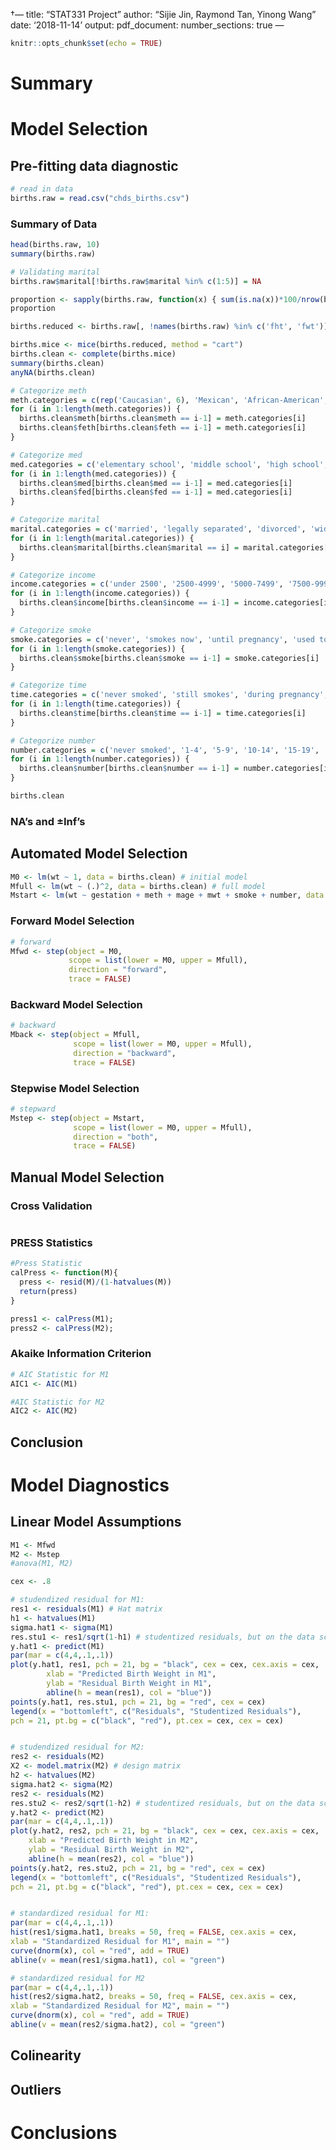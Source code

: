 †---
title: "STAT331 Project"
author: "Sijie Jin, Raymond Tan, Yinong Wang"
date: '2018-11-14'
output: 
  pdf_document:
    number_sections: true
---

```r
knitr::opts_chunk$set(echo = TRUE)
```

# Summary

# Model Selection

## Pre-fitting data diagnostic

```r
# read in data
births.raw = read.csv("chds_births.csv")
```

### Summary of Data

```r
head(births.raw, 10)
summary(births.raw)
```

```r
# Validating marital
births.raw$marital[!births.raw$marital %in% c(1:5)] = NA
```


```r
proportion <- sapply(births.raw, function(x) { sum(is.na(x))*100/nrow(births.raw) })
proportion

births.reduced <- births.raw[, !names(births.raw) %in% c('fht', 'fwt')]

births.mice <- mice(births.reduced, method = "cart")
births.clean <- complete(births.mice)
summary(births.clean)
anyNA(births.clean)
```


```r
# Categorize meth
meth.categories = c(rep('Caucasian', 6), 'Mexican', 'African-American', 'Asian', 'Mixed', 'Other')
for (i in 1:length(meth.categories)) {
  births.clean$meth[births.clean$meth == i-1] = meth.categories[i]
  births.clean$feth[births.clean$feth == i-1] = meth.categories[i]
}

# Categorize med
med.categories = c('elementary school', 'middle school', 'high school', 'high school + trade school', 'high school + some college', 'college graduate', 'trade school', 'high school unclear')
for (i in 1:length(med.categories)) {
  births.clean$med[births.clean$med == i-1] = med.categories[i]
  births.clean$fed[births.clean$fed == i-1] = med.categories[i]
}

# Categorize marital
marital.categories = c('married', 'legally separated', 'divorced', 'widowed', 'never married')
for (i in 1:length(marital.categories)) {
  births.clean$marital[births.clean$marital == i] = marital.categories[i]
}

# Categorize income
income.categories = c('under 2500', '2500-4999', '5000-7499', '7500-9999', '10000-12499', '12500-14999', '15000-17499', '17500-19999', '20000-22499', 'over 22500')
for (i in 1:length(income.categories)) {
  births.clean$income[births.clean$income == i-1] = income.categories[i]
}

# Categorize smoke
smoke.categories = c('never', 'smokes now', 'until pregnancy', 'used to, not anymore')
for (i in 1:length(smoke.categories)) {
  births.clean$smoke[births.clean$smoke == i-1] = smoke.categories[i]
}

# Categorize time
time.categories = c('never smoked', 'still smokes', 'during pregnancy', 'less than a year', '1-2 years', '2-3 years', '3-4 years', '5-9 years', 'more than 10 years', 'quit but don’t know when')
for (i in 1:length(time.categories)) {
  births.clean$time[births.clean$time == i-1] = time.categories[i]
}

# Categorize number
number.categories = c('never smoked', '1-4', '5-9', '10-14', '15-19', '20-29', '30=39', '40-60', 'more than 60', 'smoked but don’t know how much')
for (i in 1:length(number.categories)) {
  births.clean$number[births.clean$number == i-1] = number.categories[i]
}

births.clean
```

### NA's and $\pm$Inf's

## Automated Model Selection

```r
M0 <- lm(wt ~ 1, data = births.clean) # initial model
Mfull <- lm(wt ~ (.)^2, data = births.clean) # full model
Mstart <- lm(wt ~ gestation + meth + mage + mwt + smoke + number, data = births.clean) # start model
```

### Forward Model Selection

```r
# forward
Mfwd <- step(object = M0,
             scope = list(lower = M0, upper = Mfull),
             direction = "forward",
             trace = FALSE)


```

### Backward Model Selection

```r
# backward
Mback <- step(object = Mfull, 
              scope = list(lower = M0, upper = Mfull),
              direction = "backward", 
              trace = FALSE)
```

### Stepwise Model Selection

```r
# stepward
Mstep <- step(object = Mstart, 
              scope = list(lower = M0, upper = Mfull),
              direction = "both", 
              trace = FALSE)

```

## Manual Model Selection

### Cross Validation

```r

```

### PRESS Statistics

```r
#Press Statistic
calPress <- function(M){
  press <- resid(M)/(1-hatvalues(M))
  return(press)
}

press1 <- calPress(M1);
press2 <- calPress(M2);
```



### Akaike Information Criterion
```r
# AIC Statistic for M1
AIC1 <- AIC(M1)

#AIC Statistic for M2
AIC2 <- AIC(M2)
```



## Conclusion

# Model Diagnostics

## Linear Model Assumptions
```r
M1 <- Mfwd
M2 <- Mstep
#anova(M1, M2)

cex <- .8

# studendized residual for M1:
res1 <- residuals(M1) # Hat matrix
h1 <- hatvalues(M1)
sigma.hat1 <- sigma(M1)
res.stu1 <- res1/sqrt(1-h1) # studentized residuals, but on the data scale
y.hat1 <- predict(M1)
par(mar = c(4,4,.1,.1))
plot(y.hat1, res1, pch = 21, bg = "black", cex = cex, cex.axis = cex,
        xlab = "Predicted Birth Weight in M1",
        ylab = "Residual Birth Weight in M1",
        abline(h = mean(res1), col = "blue"))
points(y.hat1, res.stu1, pch = 21, bg = "red", cex = cex)
legend(x = "bottomleft", c("Residuals", "Studentized Residuals"),
pch = 21, pt.bg = c("black", "red"), pt.cex = cex, cex = cex)


# studendized residual for M2:
res2 <- residuals(M2) 
X2 <- model.matrix(M2) # design matrix
h2 <- hatvalues(M2)
sigma.hat2 <- sigma(M2)
res2 <- residuals(M2)
res.stu2 <- res2/sqrt(1-h2) # studentized residuals, but on the data scale
y.hat2 <- predict(M2)
par(mar = c(4,4,.1,.1))
plot(y.hat2, res2, pch = 21, bg = "black", cex = cex, cex.axis = cex,
    xlab = "Predicted Birth Weight in M2", 
    ylab = "Residual Birth Weight in M2", 
    abline(h = mean(res2), col = "blue"))
points(y.hat2, res.stu2, pch = 21, bg = "red", cex = cex)
legend(x = "bottomleft", c("Residuals", "Studentized Residuals"),
pch = 21, pt.bg = c("black", "red"), pt.cex = cex, cex = cex)


# standardized residual for M1:
par(mar = c(4,4,.1,.1))
hist(res1/sigma.hat1, breaks = 50, freq = FALSE, cex.axis = cex,
xlab = "Standardized Residual for M1", main = "")
curve(dnorm(x), col = "red", add = TRUE)
abline(v = mean(res1/sigma.hat1), col = "green")

# standardized residual for M2
par(mar = c(4,4,.1,.1))
hist(res2/sigma.hat2, breaks = 50, freq = FALSE, cex.axis = cex,
xlab = "Standardized Residual for M2", main = "")
curve(dnorm(x), col = "red", add = TRUE)
abline(v = mean(res2/sigma.hat2), col = "green")
```

## Colinearity

## Outliers

# Conclusions

